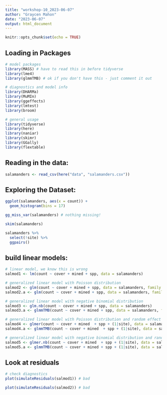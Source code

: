 ```yaml
---
title: "workshop-10_2023-06-07"
author: "Graycen Mahon"
date: "2023-06-07"
output: html_document
---
```


```r
knitr::opts_chunk$set(echo = TRUE)
```

## Loading in Packages

```r
# model packages
library(MASS) # have to read this in before tidyverse 
library(lme4)
library(glmmTMB) # ok if you don't have this - just comment it out

# diagnostics and model info
library(DHARMa)
library(MuMIn)
library(ggeffects)
library(lmtest)
library(broom)

# general usage
library(tidyverse)
library(here)
library(naniar)
library(skimr)
library(GGally)
library(flextable)
```

## Reading in the data:

```r
salamanders <- read_csv(here("data", "salamanders.csv"))
```

## Exploring the Dataset:

```r
ggplot(salamanders, aes(x = count)) +
  geom_histogram(bins = 17)
```

```r
gg_miss_var(salamanders) # nothing missing!
```

```r
skim(salamanders)
```

```r
salamanders %>% 
  select(!site) %>% 
  ggpairs()
```

## build linear models:

```r
# linear model, we know this is wrong
salmod1 <- lm(count ~ cover + mined + spp, data = salamanders)

# generalized linear model with Poisson distribution
salmod2 <- glm(count ~ cover + mined + spp, data = salamanders, family = "poisson")
salmod2.a <- glm(count ~ cover + mined + spp, data = salamanders, family = "poisson")

# generalized linear model with negative binomial distribution
salmod3 <- glm.nb(count ~ cover + mined + spp, data = salamanders)
salmod3.a <- glmmTMB(count ~ cover + mined + spp, data = salamanders, family = "nbinom2")

# generalized linear model with Poisson distribution and random effect of site
salmod4 <- glmer(count ~ cover + mined  + spp + (1|site), data = salamanders, family = "poisson")
salmod4.a <- glmmTMB(count ~ cover + mined  + spp + (1|site), data = salamanders, family = "poisson")

# generalized linear model with negative binomial distribution and random effect of site
salmod5 <- glmer.nb(count ~ cover + mined  + spp + (1|site), data = salamanders)
salmod5.a <- glmmTMB(count ~ cover + mined + spp + (1|site), data = salamanders, family = "nbinom2")
```

## Look at residuals

```r
# check diagnostics
plot(simulateResiduals(salmod1)) # bad
```

```r
plot(simulateResiduals(salmod2)) # bad
```

